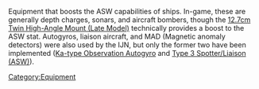 Equipment that boosts the ASW capabilities of ships. In-game, these are generally depth charges, sonars, and aircraft bombers, though the [[12.7cm Twin High-Angle Mount (Late Model)]] technically provides a boost to the ASW stat. Autogyros, liaison aircraft, and MAD (Magnetic anomaly detectors) were also used by the IJN, but only the former two have been implemented ([[Ka-type Observation Autogyro]] and [[Type 3 Spotter/Liaison (ASW)]]).

[[Category:Equipment]]